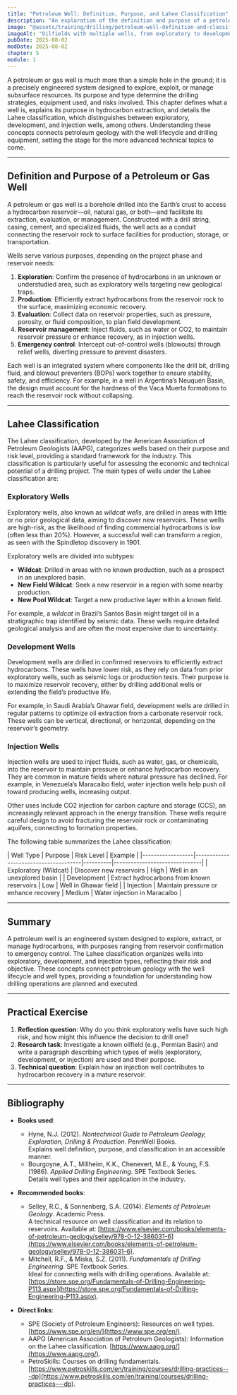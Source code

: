 ```yaml
---
title: "Petroleum Well: Definition, Purpose, and Lahee Classification"
description: "An exploration of the definition and purpose of a petroleum or gas well, along with the Lahee classification that categorizes wells based on their objective, such as exploratory, development, or injection. This chapter connects geological and technical fundamentals with practical well applications."
image: "@assets/training/drilling/petroleum-well-definition-and-classification/cover.jpg"
imageAlt: "Oilfields with multiple wells, from exploratory to development, in an arid landscape, connected by a pipeline network"
pubDate: 2025-08-02
modDate: 2025-08-02
chapter: 5
module: 1
---
```


A petroleum or gas well is much more than a simple hole in the ground; it is a precisely engineered system designed to explore, exploit, or manage subsurface resources. Its purpose and type determine the drilling strategies, equipment used, and risks involved. This chapter defines what a well is, explains its purpose in hydrocarbon extraction, and details the Lahee classification, which distinguishes between exploratory, development, and injection wells, among others. Understanding these concepts connects petroleum geology with the well lifecycle and drilling equipment, setting the stage for the more advanced technical topics to come.

---

## Definition and Purpose of a Petroleum or Gas Well

A petroleum or gas well is a borehole drilled into the Earth’s crust to access a hydrocarbon reservoir—oil, natural gas, or both—and facilitate its extraction, evaluation, or management. Constructed with a drill string, casing, cement, and specialized fluids, the well acts as a conduit connecting the reservoir rock to surface facilities for production, storage, or transportation.

Wells serve various purposes, depending on the project phase and reservoir needs:

1. **Exploration**: Confirm the presence of hydrocarbons in an unknown or understudied area, such as exploratory wells targeting new geological traps.
2. **Production**: Efficiently extract hydrocarbons from the reservoir rock to the surface, maximizing economic recovery.
3. **Evaluation**: Collect data on reservoir properties, such as pressure, porosity, or fluid composition, to plan field development.
4. **Reservoir management**: Inject fluids, such as water or CO2, to maintain reservoir pressure or enhance recovery, as in injection wells.
5. **Emergency control**: Intercept out-of-control wells (blowouts) through relief wells, diverting pressure to prevent disasters.

Each well is an integrated system where components like the drill bit, drilling fluid, and blowout preventers (BOPs) work together to ensure stability, safety, and efficiency. For example, in a well in Argentina’s Neuquén Basin, the design must account for the hardness of the Vaca Muerta formations to reach the reservoir rock without collapsing.

---

## Lahee Classification

The Lahee classification, developed by the American Association of Petroleum Geologists (AAPG), categorizes wells based on their purpose and risk level, providing a standard framework for the industry. This classification is particularly useful for assessing the economic and technical potential of a drilling project. The main types of wells under the Lahee classification are:

### Exploratory Wells

Exploratory wells, also known as *wildcat wells*, are drilled in areas with little or no prior geological data, aiming to discover new reservoirs. These wells are high-risk, as the likelihood of finding commercial hydrocarbons is low (often less than 20%). However, a successful well can transform a region, as seen with the Spindletop discovery in 1901.

Exploratory wells are divided into subtypes:

- **Wildcat**: Drilled in areas with no known production, such as a prospect in an unexplored basin.
- **New Field Wildcat**: Seek a new reservoir in a region with some nearby production.
- **New Pool Wildcat**: Target a new productive layer within a known field.

For example, a *wildcat* in Brazil’s Santos Basin might target oil in a stratigraphic trap identified by seismic data. These wells require detailed geological analysis and are often the most expensive due to uncertainty.

### Development Wells

Development wells are drilled in confirmed reservoirs to efficiently extract hydrocarbons. These wells have lower risk, as they rely on data from prior exploratory wells, such as seismic logs or production tests. Their purpose is to maximize reservoir recovery, either by drilling additional wells or extending the field’s productive life.

For example, in Saudi Arabia’s Ghawar field, development wells are drilled in regular patterns to optimize oil extraction from a carbonate reservoir rock. These wells can be vertical, directional, or horizontal, depending on the reservoir’s geometry.

### Injection Wells

Injection wells are used to inject fluids, such as water, gas, or chemicals, into the reservoir to maintain pressure or enhance hydrocarbon recovery. They are common in mature fields where natural pressure has declined. For example, in Venezuela’s Maracaibo field, water injection wells help push oil toward producing wells, increasing output.

Other uses include CO2 injection for carbon capture and storage (CCS), an increasingly relevant approach in the energy transition. These wells require careful design to avoid fracturing the reservoir rock or contaminating aquifers, connecting to formation properties.

The following table summarizes the Lahee classification:

<div class="table-wrapper">
| Well Type          | Purpose                               | Risk Level | Example                       |
|------------------|--------------------------------------|----------|-------------------------------|
| Exploratory (Wildcat)  | Discover new reservoirs                  | High          | Well in an unexplored basin       |
| Development            | Extract hydrocarbons from known reservoirs | Low          | Well in Ghawar field             |
| Injection              | Maintain pressure or enhance recovery     | Medium        | Water injection in Maracaibo      |
</div>

---

## Summary

A petroleum well is an engineered system designed to explore, extract, or manage hydrocarbons, with purposes ranging from reservoir confirmation to emergency control. The Lahee classification organizes wells into exploratory, development, and injection types, reflecting their risk and objective. These concepts connect petroleum geology with the well lifecycle and well types, providing a foundation for understanding how drilling operations are planned and executed.

---

## Practical Exercise

1. **Reflection question**: Why do you think exploratory wells have such high risk, and how might this influence the decision to drill one?
2. **Research task**: Investigate a known oilfield (e.g., Permian Basin) and write a paragraph describing which types of wells (exploratory, development, or injection) are used and their purpose.
3. **Technical question**: Explain how an injection well contributes to hydrocarbon recovery in a mature reservoir.

---

## Bibliography

- **Books used**:
  - Hyne, N.J. (2012). *Nontechnical Guide to Petroleum Geology, Exploration, Drilling & Production*. PennWell Books.  
    Explains well definition, purpose, and classification in an accessible manner.
  - Bourgoyne, A.T., Millheim, K.K., Chenevert, M.E., & Young, F.S. (1986). *Applied Drilling Engineering*. SPE Textbook Series.  
    Details well types and their application in the industry.

- **Recommended books**:
  - Selley, R.C., & Sonnenberg, S.A. (2014). *Elements of Petroleum Geology*. Academic Press.  
    A technical resource on well classification and its relation to reservoirs. Available at: [https://www.elsevier.com/books/elements-of-petroleum-geology/selley/978-0-12-386031-6](https://www.elsevier.com/books/elements-of-petroleum-geology/selley/978-0-12-386031-6).
  - Mitchell, R.F., & Miska, S.Z. (2011). *Fundamentals of Drilling Engineering*. SPE Textbook Series.  
    Ideal for connecting wells with drilling operations. Available at: [https://store.spe.org/Fundamentals-of-Drilling-Engineering-P113.aspx](https://store.spe.org/Fundamentals-of-Drilling-Engineering-P113.aspx).

- **Direct links**:
  - SPE (Society of Petroleum Engineers): Resources on well types. [https://www.spe.org/en/](https://www.spe.org/en/).
  - AAPG (American Association of Petroleum Geologists): Information on the Lahee classification. [https://www.aapg.org/](https://www.aapg.org/).
  - PetroSkills: Courses on drilling fundamentals. [https://www.petroskills.com/en/training/courses/drilling-practices---dp](https://www.petroskills.com/en/training/courses/drilling-practices---dp).
  